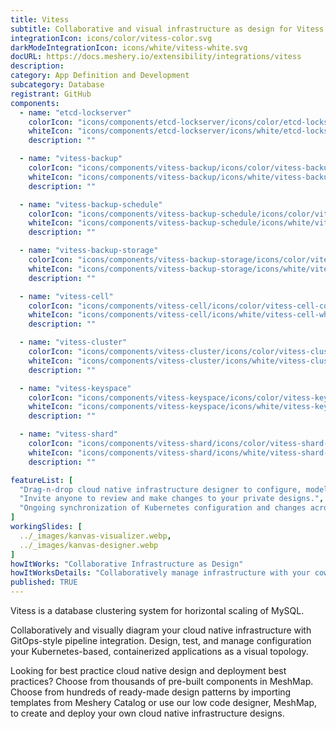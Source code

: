 ---
title: Vitess
subtitle: Collaborative and visual infrastructure as design for Vitess
integrationIcon: icons/color/vitess-color.svg
darkModeIntegrationIcon: icons/white/vitess-white.svg
docURL: https://docs.meshery.io/extensibility/integrations/vitess
description: 
category: App Definition and Development
subcategory: Database
registrant: GitHub
components:
  - name: "etcd-lockserver"
    colorIcon: "icons/components/etcd-lockserver/icons/color/etcd-lockserver-color.svg"
    whiteIcon: "icons/components/etcd-lockserver/icons/white/etcd-lockserver-white.svg"
    description: ""

  - name: "vitess-backup"
    colorIcon: "icons/components/vitess-backup/icons/color/vitess-backup-color.svg"
    whiteIcon: "icons/components/vitess-backup/icons/white/vitess-backup-white.svg"
    description: ""

  - name: "vitess-backup-schedule"
    colorIcon: "icons/components/vitess-backup-schedule/icons/color/vitess-backup-schedule-color.svg"
    whiteIcon: "icons/components/vitess-backup-schedule/icons/white/vitess-backup-schedule-white.svg"
    description: ""

  - name: "vitess-backup-storage"
    colorIcon: "icons/components/vitess-backup-storage/icons/color/vitess-backup-storage-color.svg"
    whiteIcon: "icons/components/vitess-backup-storage/icons/white/vitess-backup-storage-white.svg"
    description: ""

  - name: "vitess-cell"
    colorIcon: "icons/components/vitess-cell/icons/color/vitess-cell-color.svg"
    whiteIcon: "icons/components/vitess-cell/icons/white/vitess-cell-white.svg"
    description: ""

  - name: "vitess-cluster"
    colorIcon: "icons/components/vitess-cluster/icons/color/vitess-cluster-color.svg"
    whiteIcon: "icons/components/vitess-cluster/icons/white/vitess-cluster-white.svg"
    description: ""

  - name: "vitess-keyspace"
    colorIcon: "icons/components/vitess-keyspace/icons/color/vitess-keyspace-color.svg"
    whiteIcon: "icons/components/vitess-keyspace/icons/white/vitess-keyspace-white.svg"
    description: ""

  - name: "vitess-shard"
    colorIcon: "icons/components/vitess-shard/icons/color/vitess-shard-color.svg"
    whiteIcon: "icons/components/vitess-shard/icons/white/vitess-shard-white.svg"
    description: ""

featureList: [
  "Drag-n-drop cloud native infrastructure designer to configure, model, and deploy your workloads.",
  "Invite anyone to review and make changes to your private designs.",
  "Ongoing synchronization of Kubernetes configuration and changes across any number of clusters."
]
workingSlides: [
  ../_images/kanvas-visualizer.webp,
  ../_images/kanvas-designer.webp
]
howItWorks: "Collaborative Infrastructure as Design"
howItWorksDetails: "Collaboratively manage infrastructure with your coworkers synchronously sharing the same designs."
published: TRUE
---
<p>
Vitess is a database clustering system for horizontal scaling of MySQL.
</p>
<p>
    Collaboratively and visually diagram your cloud native infrastructure with GitOps-style pipeline integration. Design, test, and manage configuration your Kubernetes-based, containerized applications as a visual topology.
</p>
<p>
    Looking for best practice cloud native design and deployment best practices? Choose from thousands of pre-built components in MeshMap. Choose from hundreds of ready-made design patterns by importing templates from Meshery Catalog or use our low code designer, MeshMap, to create and deploy your own cloud native infrastructure designs.
</p>
